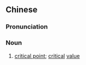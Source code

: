 ==Chinese==
{{zh-forms|s=临界值|type=21}}

===Pronunciation===
{{zh-pron
|m=línjièzhí
|cat=n
}}

===Noun===
{{zh-noun}}

# {{lb|zh|physics}} [[critical point]]; [[critical]] [[value]]